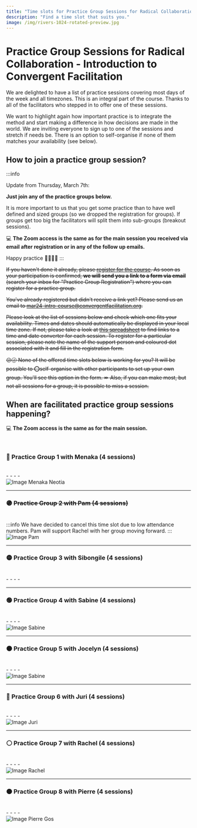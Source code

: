 ```yaml
---
title: "Time slots for Practice Group Sessions for Radical Collaboration — An Introduction to Convergent Facilitation with Paul and Verene"
description: "Find a time slot that suits you."
image: /img/rivers-1024-rotated-preview.jpg
---
```




# Practice Group Sessions for Radical Collaboration - Introduction to Convergent Facilitation

We are delighted to have a list of practice sessions covering most days of the week and all timezones. This is an integral part of the course. Thanks to all of the facilitators who stepped in to offer one of these sessions. 

We want to highlight again how important practice is to integrate the method and start making a difference in how decisions are made in the world. We are inviting everyone to sign up to one of the sessions and stretch if needs be. There is an option to self-organise if none of them matches your availability (see below).  

## How to join a practice group session?

:::info

Update from Thursday, March 7th:


**Just join any of the practice groups below.** 

It is more important to us that you get some practice than to have well defined and sized groups (so we dropped the registration for groups). If groups get too big the facilitators will split them into sub-groups (breakout sessions). 

💻 **The Zoom access is the same as for the main session you received via email after registration or in any of the follow up emails.**

Happy practice 🛝🤕🌱🤩
:::

~~If you haven't done it already, please [register for the course](/intro-course-paul-verene-march-2024#where-and-when-is-it-happening). As soon as your participation is confirmed, **we will send you a link to a form via email** (search your inbox for "Practice Group Registration") where you can register for a practice group.~~


~~You've already registered but didn't receive a link yet? Please send us an email to [mar24-intro-course@convergentfacilitation.org](mailto:mar24-intro-course@convergentfacilitation.org).~~

~~Please look at the list of sessions below and check which one fits your availability. Times and dates should automatically be displayed in your local time zone. If not, please take a look at [this spreadsheet](https://docs.google.com/spreadsheets/d/19qvjFelEOdZs-MSeEXlh-T6-tFJ28ZNEWrlaYc_Is7c/edit#gid=519258374) to find links to a time and date converter for each session. To register for a particular session, please note the name of the support person and coloured dot associated with it and fill in the registration form.~~

~~😕🕜 None of the offered time slots below is working for you? It will be possible to ⭕self-organise with other participants to set up your own group. You'll see this option in the form. ⏩ Also, if you can make most, but not all sessions for a group, it is possible to miss a session.~~


## When are facilitated practice group sessions happening?

💻 **The Zoom access is the same as for the main session.**


<br/> 

### 🔴 Practice Group 1 with Menaka (4 sessions)

   
<br/> 
   
<div className="column-container">
  <div style={{ flex: 2, paddingLeft: '10px' }}>
	- <LocalTime year={2024} month={3} day={8} startHour={6} startMinute={0} endHour={7} endMinute={30}/>
	- <LocalTime year={2024} month={3} day={15} startHour={6} startMinute={0} endHour={7} endMinute={30}/>
	- <LocalTime year={2024} month={3} day={22} startHour={6} startMinute={0} endHour={7} endMinute={30}/>
	- <LocalTime year={2024} month={3} day={29} startHour={6} startMinute={0} endHour={7} endMinute={30}/>
  </div>
  <div style={{ flex: 1, paddingRight: '10px', textAlign: 'center' }}>
	<img src="/img/menaka.jpeg" alt="Image Menaka Neotia" className="round-image" style={{height: "200px", width: "auto"}}/>
  </div>
</div>

---- 

### 🟣 ~~Practice Group 2 with Pam (4 sessions)~~

   
<br/> 
   
<div className="column-container">
  <div style={{ flex: 2, paddingLeft: '10px' }}>
:::info
We have decided to cancel this time slot due to low attendance numbers. Pam will support Rachel with her group moving forward.
:::
  </div>
  <div style={{ flex: 1, paddingRight: '10px', textAlign: 'center' }}>
	<img src="/img/pam.jpg" alt="Image Pam" className="round-image" style={{height: "200px", width: "auto"}}/>
  </div>
</div>

----

### 🟡 Practice Group 3 with Sibongile (4 sessions)

   
<br/> 
   
<div className="column-container">
  <div style={{ flex: 2, paddingLeft: '10px' }}>
	- <LocalTime year={2024} month={3} day={7} startHour={9} startMinute={0} endHour={10} endMinute={30}/>
	- <LocalTime year={2024} month={3} day={14} startHour={9} startMinute={0} endHour={10} endMinute={30}/>
	- <LocalTime year={2024} month={3} day={21} startHour={9} startMinute={0} endHour={10} endMinute={30}/>
	- <LocalTime year={2024} month={3} day={28} startHour={9} startMinute={0} endHour={10} endMinute={30}/>
  </div>
</div>

---- 

### 🟢 Practice Group 4 with Sabine (4 sessions)

   
<br/> 
   
<div className="column-container">
  <div style={{ flex: 2, paddingLeft: '10px' }}>
	- <LocalTime year={2024} month={3} day={7} startHour={17} startMinute={0} endHour={18} endMinute={30}/>
	- <LocalTime year={2024} month={3} day={14} startHour={17} startMinute={0} endHour={18} endMinute={30}/>
	- <LocalTime year={2024} month={3} day={21} startHour={17} startMinute={0} endHour={18} endMinute={30}/>
	- <LocalTime year={2024} month={3} day={28} startHour={17} startMinute={0} endHour={18} endMinute={30}/>
  </div>
  <div style={{ flex: 1, paddingRight: '10px', textAlign: 'center' }}>
	<img src="/img/sabine.png" alt="Image Sabine" className="round-image" style={{height: "200px", width: "auto"}}/>
  </div>
</div>

---- 

### 🟤 Practice Group 5 with Jocelyn (4 sessions)

   
<br/> 
   
<div className="column-container">
  <div style={{ flex: 2, paddingLeft: '10px' }}>
	- <LocalTime year={2024} month={3} day={7} startHour={20} startMinute={0} endHour={21} endMinute={30}/>
	- <LocalTime year={2024} month={3} day={14} startHour={20} startMinute={0} endHour={21} endMinute={30}/>
	- <LocalTime year={2024} month={3} day={21} startHour={20} startMinute={0} endHour={21} endMinute={30}/>
	- <LocalTime year={2024} month={3} day={28} startHour={20} startMinute={0} endHour={21} endMinute={30}/>
  </div>
  <div style={{ flex: 1, paddingRight: '10px', textAlign: 'center' }}>
	<img src="/img/jocelyn-feb-2024.jpg" alt="Image Sabine" className="round-image" style={{height: "200px", width: "auto"}}/>
  </div>
</div>

---- 

### 🔵 Practice Group 6 with Juri (4 sessions)

   
<br/> 
   
<div className="column-container">
  <div style={{ flex: 2, paddingLeft: '10px' }}>
	- <LocalTime year={2024} month={3} day={9} startHour={16} startMinute={0} endHour={17} endMinute={30}/>
	- <LocalTime year={2024} month={3} day={16} startHour={16} startMinute={0} endHour={17} endMinute={30}/>
	- <LocalTime year={2024} month={3} day={23} startHour={16} startMinute={0} endHour={17} endMinute={30}/>
	- <LocalTime year={2024} month={3} day={30} startHour={16} startMinute={0} endHour={17} endMinute={30}/>
  </div>
  <div style={{ flex: 1, paddingRight: '10px', textAlign: 'center' }}>
	<img src="/img/juri.jpg" alt="Image Juri" className="round-image" style={{height: "200px", width: "auto"}}/>
  </div>
</div>

---- 

### ⚪ Practice Group 7 with Rachel (4 sessions)

   
<br/> 
   
<div className="column-container">
  <div style={{ flex: 2, paddingLeft: '10px' }}>
	- <LocalTime year={2024} month={3} day={11} startHour={19} startMinute={0} endHour={20} endMinute={30}/>
	- <LocalTime year={2024} month={3} day={18} startHour={19} startMinute={0} endHour={20} endMinute={30}/>
	- <LocalTime year={2024} month={3} day={25} startHour={19} startMinute={0} endHour={20} endMinute={30}/>
	- <LocalTime year={2024} month={4} day={1} startHour={19} startMinute={0} endHour={20} endMinute={30}/>
  </div>
  <div style={{ flex: 1, paddingRight: '10px', textAlign: 'center' }}>
	<img src="/img/rachel.jpg" alt="Image Rachel" className="round-image" style={{height: "200px", width: "auto"}}/>
  </div>
</div>

---- 

### 🟠 Practice Group 8 with Pierre (4 sessions)

   
<br/> 
   
<div className="column-container">
  <div style={{ flex: 2, paddingLeft: '10px' }}>
	- <LocalTime year={2024} month={3} day={11} startHour={9} startMinute={0} endHour={10} endMinute={30}/>
	- <LocalTime year={2024} month={3} day={18} startHour={9} startMinute={0} endHour={10} endMinute={30}/>
	- <LocalTime year={2024} month={3} day={25} startHour={9} startMinute={0} endHour={10} endMinute={30}/>
	- <LocalTime year={2024} month={4} day={1} startHour={8} startMinute={0} endHour={9} endMinute={30}/>
  </div>
  <div style={{ flex: 1, paddingRight: '10px', textAlign: 'center' }}>
	<img src="/img/pierre_gos.png" alt="Image Pierre Gos" className="round-image" style={{height: "200px", width: "auto"}}/>
  </div>
</div>


